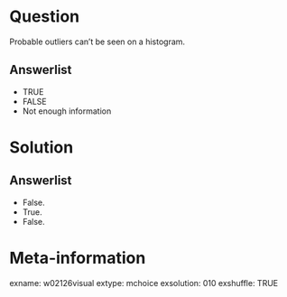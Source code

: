 Question
========
Probable outliers can't be seen on a histogram.

Answerlist
----------
* TRUE
* FALSE
* Not enough information


Solution
========

Answerlist
----------
* False.
* True.
* False.


Meta-information
================
exname: w02126visual
extype: mchoice
exsolution: 010
exshuffle: TRUE